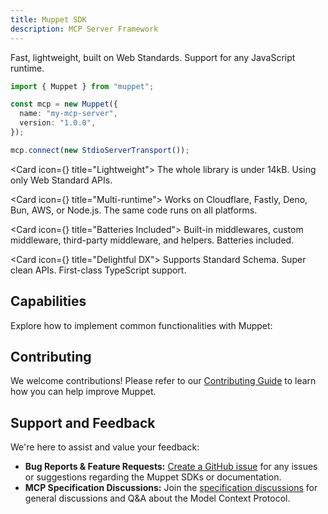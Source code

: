 ```yaml
---
title: Muppet SDK
description: MCP Server Framework
---
```


Fast, lightweight, built on Web Standards. Support for any JavaScript runtime.

```ts
import { Muppet } from "muppet";

const mcp = new Muppet({
  name: "my-mcp-server",
  version: "1.0.0",
});

mcp.connect(new StdioServerTransport());
```

<Cards>

<Card icon={<Feather className="text-blue-300" />} title="Lightweight">
The whole library is under 14kB. Using only Web Standard APIs.
</Card>

<Card icon={<Earth className="text-purple-300" />} title="Multi-runtime">
Works on Cloudflare, Fastly, Deno, Bun, AWS, or Node.js. The same code runs on all platforms.
</Card>

<Card icon={<Zap className="text-purple-300" />} title="Batteries Included">
Built-in middlewares, custom middleware, third-party middleware, and helpers. Batteries included.
</Card>

<Card icon={<ChartNoAxesGantt className="text-yellow-300" />} title="Delightful DX">
Supports Standard Schema. Super clean APIs. First-class TypeScript support.
</Card>

</Cards>

## Capabilities

Explore how to implement common functionalities with Muppet:

<Cards>
  <Card title="Resources" href="/docs/server/concepts/resources" description="Learn to expose data and content from your servers to LLMs." />
  <Card title="Prompts" href="/docs/server/concepts/prompts" description="Create reusable prompt templates and workflows." />
  <Card title="Tools" href="/docs/server/concepts/tools" description="Enable LLMs to perform actions through your server." />
  <Card title="Completions" href="/docs/server/concepts/completions" description="Implement autocompletion features for prompts and resource templates." />
</Cards>

## Contributing

We welcome contributions! Please refer to our [Contributing Guide](https://github.com/muppet-dev/muppet/blob/main/CONTRIBUTING.md) to learn how you can help improve Muppet.

## Support and Feedback

We're here to assist and value your feedback:

- **Bug Reports & Feature Requests:** [Create a GitHub issue](https://github.com/muppet-dev) for any issues or suggestions regarding the Muppet SDKs or documentation.
- **MCP Specification Discussions:** Join the [specification discussions](https://github.com/orgs/muppet-dev/discussions) for general discussions and Q&A about the Model Context Protocol.
